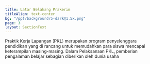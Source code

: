 ```yaml
---
title: Latar Belakang Prakerin
titleAlign: text-center
bg: "/ppt/background/5-dark@1.5x.png"
page: 3
layout: SectionText
---
```


Praktik Kerja Lapangan (PKL) merupakan program penyelenggara pendidikan yang di rancang untuk memudahkan para siswa mencapai keterampilan masing-masing. Dalam Pelaksanaan PKL, pemberian pengalaman belajar sebagian diberikan oleh dunia usaha
